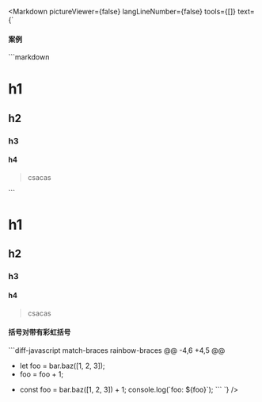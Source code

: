 <Markdown pictureViewer={false} langLineNumber={false} tools={[]} text={`
#### 案例

\`\`\`markdown

# h1

## h2

### h3

#### h4

> csacas

\`\`\`

# h1

## h2

### h3

#### h4

> csacas

#### 括号对带有彩虹括号

\`\`\`diff-javascript match-braces rainbow-braces
@@ -4,6 +4,5 @@

- let foo = bar.baz([1, 2, 3]);
- foo = foo + 1;

* const foo = bar.baz([1, 2, 3]) + 1;
  console.log(\`foo: \${foo}\`);
  \`\`\`
  `} />
